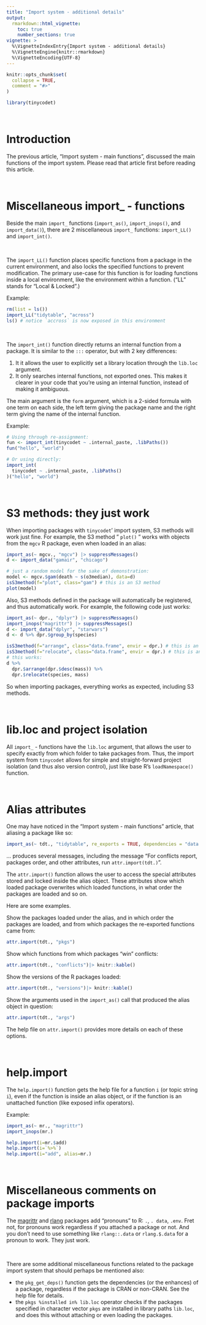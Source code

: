 ---
title: "Import system - additional details"
output:
  rmarkdown::html_vignette:
    toc: true
    number_sections: true
vignette: >
  %\VignetteIndexEntry{Import system - additional details}
  %\VignetteEngine{knitr::rmarkdown}
  %\VignetteEncoding{UTF-8}
---

```{r, include = FALSE}
knitr::opts_chunk$set(
  collapse = TRUE,
  comment = "#>"
)
```

```{r setup}
library(tinycodet)
```

&nbsp;

# Introduction

The previous article, "Import system - main functions", discussed the main functions of the import system. Please read that article first before reading this article.

&nbsp;

# Miscellaneous import_ - functions

Beside the main `import_` functions (`import_as()`, `import_inops()`, and `import_data()`), there are 2 miscellaneous `import_` functions: `import_LL()` and `import_int()`.

&nbsp;

The `import_LL()` function places specific functions from a package in the current environment, and also locks the specified functions to prevent modification.
The primary use-case for this function is for loading functions inside a local environment, like the environment within a function. ("LL" stands for "Local & Locked".)

Example:

```{r}
rm(list = ls())
import_LL("tidytable", "across")
ls() # notice `accross` is now exposed in this environment
```

&nbsp;

The `import_int()` function directly returns an internal function from a package. It is similar to the `:::` operator, but with 2 key differences:

 1) It it allows the user to explicitly set a library location through the `lib.loc` argument.
 2) It only searches internal functions, not exported ones. This makes it clearer in your code that you're using an internal function, instead of making it ambiguous.

The main argument is the `form` argument, which is a 2-sided formula with one term on each side, the left term giving the package name and the right term giving the name of the internal function.

Example:

```{r}
# Using through re-assignment:
fun <- import_int(tinycodet ~ .internal_paste, .libPaths())
fun("hello", "world")

# Or using directly:
import_int(
  tinycodet ~ .internal_paste, .libPaths()
)("hello", "world")

```


&nbsp;

# S3 methods: they just work

When importing packages with `tinycodet`' import system, S3 methods will work just fine. For example, the S3 method " `plot()` " works with objects from the `mgcv` R package, even when loaded in an alias:

```{r}
import_as(~ mgcv., "mgcv") |> suppressMessages()
d <- import_data("gamair", "chicago")

# just a random model for the sake of demonstration:
model <- mgcv.$gam(death ~ s(o3median), data=d)
isS3method(f="plot", class="gam") # this is an S3 method
plot(model)
```

Also, S3 methods defined in the package will automatically be registered, and thus automatically work. For example, the following code just works:

```{r}
import_as(~ dpr., "dplyr") |> suppressMessages()
import_inops("magrittr") |> suppressMessages()
d <- import_data("dplyr", "starwars")
d <- d %>% dpr.$group_by(species)

isS3method(f="arrange", class="data.frame", envir = dpr.) # this is an S3 method
isS3method(f="relocate", class="data.frame", envir = dpr.) # this is an S3 method
# this works:
d %>%
  dpr.$arrange(dpr.$desc(mass)) %>%
  dpr.$relocate(species, mass)
```

So when importing packages, everything works as expected, including S3 methods.

&nbsp;

# lib.loc and project isolation

All `import_` - functions have the `lib.loc` argument, that allows the user to specify exactly from which folder to take packages from. Thus, the import system from `tinycodet` allows for simple and straight-forward project isolation (and thus also version control), just like base R's `loadNamespace()` function.

&nbsp;

# Alias attributes

One may have noticed in the "Import system - main functions" article, that aliasing a package like so:

```{r}
import_as(~ tdt., "tidytable", re_exports = TRUE, dependencies = "data.table")
```

... produces several messages, including the message "For conflicts report, packages order, and other attributes, run `attr.import(tdt.)`".

The `attr.import()` function allows the user to access the special attributes stored and locked inside the alias object. These attributes show which loaded package overwrites which loaded functions, in what order the packages are loaded and so on.

Here are some examples.

Show the packages loaded under the alias, and in which order the packages are loaded, and from which packages the re-exported functions came from:

```{r}
attr.import(tdt., "pkgs")
```

Show which functions from which packages "win" conflicts:

```{r}
attr.import(tdt., "conflicts")|> knitr::kable()
```

Show the versions of the R packages loaded:

```{r}
attr.import(tdt., "versions")|> knitr::kable()
```

Show the arguments used in the `import_as()` call that produced the alias object in question:

```{r}
attr.import(tdt., "args")
```


The help file on `attr.import()` provides more details on each of these options.

&nbsp;


# help.import

The `help.import()` function gets the help file for a function `i` (or topic string `i`), even if the function is inside an alias object, or if the function is an unattached function (like exposed infix operators).

Example:

```{r eval=FALSE}
import_as(~ mr., "magrittr")
import_inops(mr.)

help.import(i=mr.$add)
help.import(i=`%>%`)
help.import(i="add", alias=mr.)
```


&nbsp;

# Miscellaneous comments on package imports


The [magrittr](https://github.com/tidyverse/magrittr) and [rlang](https://github.com/r-lib/rlang) packages add "pronouns" to R: `.`, `. data`, `.env`. Fret not, for pronouns work regardless if you attached a package or not. And you don't need to use something like `rlang::.data` or `rlang.$.data` for a pronoun to work. They just work.

&nbsp;


There are some additional miscellaneous functions related to the package import system that should perhaps be mentioned also:

 - the `pkg_get_deps()` function gets the dependencies (or the enhances) of a package, regardless if the package is CRAN or non-CRAN. See the help file for details.
 - the `pkgs %installed in% lib.loc` operator checks if the packages specified in character vector `pkgs` are installed in library paths `lib.loc`, and does this without attaching or even loading the packages.

&nbsp;

